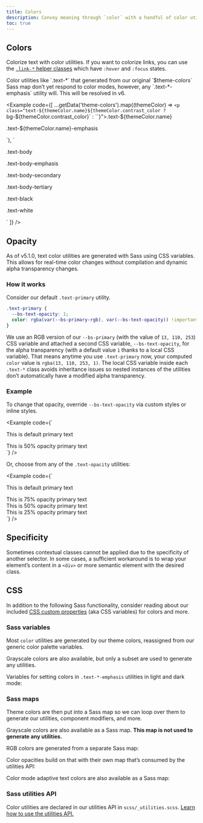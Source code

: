 ```yaml
---
title: Colors
description: Convey meaning through `color` with a handful of color utility classes. Includes support for styling links with hover states, too.
toc: true
---
```



<Callout name="warning-color-assistive-technologies" />

## Colors

Colorize text with color utilities. If you want to colorize links, you can use the [`.link-*` helper classes]([[docsref:/helpers/colored-links]]) which have `:hover` and `:focus` states.

<Callout>
Color utilities like `.text-*` that generated from our original `$theme-colors` Sass map don’t yet respond to color modes, however, any `.text-*-emphasis` utility will. This will be resolved in v6.
</Callout>

<Example code={[
  ...getData('theme-colors').map((themeColor) => `<p class="text-${themeColor.name}${themeColor.contrast_color ? ` bg-${themeColor.contrast_color}` : ``}">.text-${themeColor.name}</p>
<p class="text-${themeColor.name}-emphasis">.text-${themeColor.name}-emphasis</p>`),
  `
<p class="text-body">.text-body</p>
<p class="text-body-emphasis">.text-body-emphasis</p>
<p class="text-body-secondary">.text-body-secondary</p>
<p class="text-body-tertiary">.text-body-tertiary</p>

<p class="text-black bg-white">.text-black</p>
<p class="text-white bg-dark">.text-white</p>`
]} />

## Opacity

<AddedIn version="5.1.0" />

As of v5.1.0, text color utilities are generated with Sass using CSS variables. This allows for real-time color changes without compilation and dynamic alpha transparency changes.

### How it works

Consider our default `.text-primary` utility.

```css
.text-primary {
  --bs-text-opacity: 1;
  color: rgba(var(--bs-primary-rgb), var(--bs-text-opacity)) !important;
}
```

We use an RGB version of our `--bs-primary` (with the value of `13, 110, 253`) CSS variable and attached a second CSS variable, `--bs-text-opacity`, for the alpha transparency (with a default value `1` thanks to a local CSS variable). That means anytime you use `.text-primary` now, your computed `color` value is `rgba(13, 110, 253, 1)`. The local CSS variable inside each `.text-*` class avoids inheritance issues so nested instances of the utilities don’t automatically have a modified alpha transparency.

### Example

To change that opacity, override `--bs-text-opacity` via custom styles or inline styles.

<Example code={`<div class="text-primary">This is default primary text</div>
<div class="text-primary" style="--bs-text-opacity: .5;">This is 50% opacity primary text</div>`} />

Or, choose from any of the `.text-opacity` utilities:

<Example code={`<div class="text-primary">This is default primary text</div>
<div class="text-primary text-opacity-75">This is 75% opacity primary text</div>
<div class="text-primary text-opacity-50">This is 50% opacity primary text</div>
<div class="text-primary text-opacity-25">This is 25% opacity primary text</div>`} />

## Specificity

Sometimes contextual classes cannot be applied due to the specificity of another selector. In some cases, a sufficient workaround is to wrap your element’s content in a `<div>` or more semantic element with the desired class.

## CSS

In addition to the following Sass functionality, consider reading about our included [CSS custom properties]([[docsref:/customize/css-variables]]) (aka CSS variables) for colors and more.

### Sass variables

Most `color` utilities are generated by our theme colors, reassigned from our generic color palette variables.

<ScssDocs name="color-variables" file="scss/_variables.scss" />

<ScssDocs name="theme-color-variables" file="scss/_variables.scss" />

Grayscale colors are also available, but only a subset are used to generate any utilities.

<ScssDocs name="gray-color-variables" file="scss/_variables.scss" />

<ScssDocs name="theme-text-map" file="scss/_maps.scss" />

Variables for setting colors in `.text-*-emphasis` utilities in light and dark mode:

<ScssDocs name="theme-text-variables" file="scss/_variables.scss" />

<ScssDocs name="theme-text-dark-variables" file="scss/_variables-dark.scss" />

### Sass maps

Theme colors are then put into a Sass map so we can loop over them to generate our utilities, component modifiers, and more.

<ScssDocs name="theme-colors-map" file="scss/_variables.scss" />

Grayscale colors are also available as a Sass map. **This map is not used to generate any utilities.**

<ScssDocs name="gray-colors-map" file="scss/_variables.scss" />

RGB colors are generated from a separate Sass map:

<ScssDocs name="theme-colors-rgb" file="scss/_maps.scss" />

Color opacities build on that with their own map that’s consumed by the utilities API:

<ScssDocs name="utilities-text-colors" file="scss/_maps.scss" />

Color mode adaptive text colors are also available as a Sass map:

<ScssDocs name="theme-text-map" file="scss/_maps.scss" />

<ScssDocs name="theme-text-dark-map" file="scss/_maps.scss" />

### Sass utilities API

Color utilities are declared in our utilities API in `scss/_utilities.scss`. [Learn how to use the utilities API.]([[docsref:/utilities/api#using-the-api]])

<ScssDocs name="utils-color" file="scss/_utilities.scss" />
